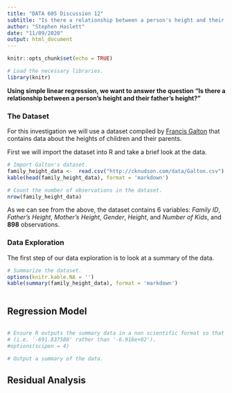 ```yaml
---
title: "DATA 605 Discussion 12"
subtitle: "Is there a relationship between a person's height and their father's height?."
author: "Stephen Haslett"
date: "11/09/2020"
output: html_document
---
```


```r
knitr::opts_chunk$set(echo = TRUE)

# Load the necessary libraries.
library(knitr)
```

**Using simple linear regression, we want to answer the question "Is there a relationship between a person's height and their father's height?"**

### The Dataset
For this investigation we will use a dataset compiled by [Francis Galton](https://en.wikipedia.org/wiki/Francis_Galton) that contains data about the heights of children and their parents.

First we will import the dataset into R and take a brief look at the data.
```r
# Import Galton's dataset.
family_height_data <-  read.csv("http://cknudson.com/data/Galton.csv")
kable(head(family_height_data), format = 'markdown')

# Count the number of observations in the dataset.
nrow(family_height_data)
```

As we can see from the above, the dataset contains 6 variables: _Family ID_, _Father's Height_, _Mother's Height_, _Gender_, _Height_, and _Number of Kids_, and **898** observations.


### Data Exploration
The first step of our data exploration is to look at a summary of the data.

```r
# Summarize the dataset.
options(knitr.kable.NA = '')
kable(summary(family_height_data), format = 'markdown')
```




```r

```




## Regression Model

```r

```



```r
# Ensure R outputs the summary data in a non scientific format so that it is more readable
# (i.e. '-691.837588' rather than '-6.918e+02').
#options(scipen = 4)

# Output a summary of the data.

```


## Residual Analysis

```r

```




